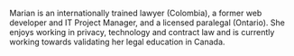 Marian is an internationally trained lawyer (Colombia), a former web developer and IT Project Manager, and a licensed paralegal (Ontario). She enjoys working in privacy, technology and contract law and is currently working towards validating her legal education in Canada.
